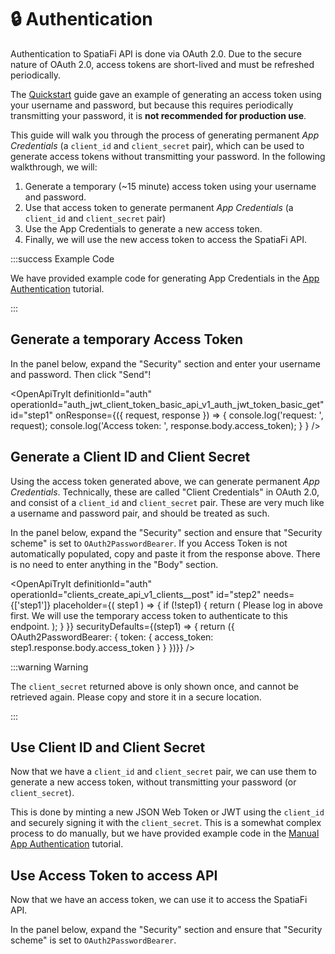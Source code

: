 
# 🔒 Authentication

Authentication to SpatiaFi API is done via OAuth 2.0. Due to the secure nature of OAuth 2.0,
access tokens are short-lived and must be refreshed periodically.

The [Quickstart](/pages/quickstart) guide gave an example of generating an access token using
your username and password, but because this requires periodically transmitting your password,
it is **not recommended for production use**.

This guide will walk you through the process of generating permanent _App Credentials_
(a `client_id` and `client_secret` pair),
which can be used to generate access tokens without transmitting your password.
In the following walkthrough, we will:

  1. Generate a temporary (~15 minute) access token using your username and password.
  2. Use that access token to generate permanent _App Credentials_ (a `client_id` and `client_secret` pair)
  3. Use the App Credentials to generate a new access token.
  4. Finally, we will use the new access token to access the SpatiaFi API.


:::success Example Code

We have provided example code for generating App Credentials in the [App Authentication](/tutorials/3-manual-app-authentication)
tutorial.

:::

## Generate a temporary Access Token

In the panel below, expand the "Security" section and enter your username and password. Then click "Send"!

<OpenApiTryIt
    definitionId="auth"
    operationId="auth_jwt_client_token_basic_api_v1_auth_jwt_token_basic_get"
    id="step1"
    onResponse={({ request, response }) =>
    {
        console.log('request: ', request);
        console.log('Access token: ', response.body.access_token);
    }
    }
/>


## Generate a Client ID and Client Secret

Using the access token generated above, we can generate permanent _App Credentials_.
Technically, these are called "Client Credentials" in OAuth 2.0, and consist of a `client_id` and `client_secret` pair.
These are very much like a username and password pair, and should be treated as such.



In the panel below, expand the "Security" section and ensure that "Security scheme" is set to `OAuth2PasswordBearer`.
If you Access Token is not automatically populated, copy and paste it from the response above.  There is no need to
enter anything in the "Body" section.


<OpenApiTryIt
    definitionId="auth"
    operationId="clients_create_api_v1_clients__post"
    id="step2"
    needs={['step1']}
    placeholder={( step1 ) => {
        if (!step1) {
            return (
                <Alert variant="attention">
                    Please log in above first. We will use the temporary access token to authenticate to this endpoint.
                </Alert>
            );
        }
    }}
    securityDefaults={(step1) => { return ({
        OAuth2PasswordBearer: {
            token: {
                access_token: step1.response.body.access_token
            }
        }
    })}}
/>

:::warning Warning

The `client_secret` returned above is only shown once, and cannot be retrieved again.
Please copy and store it in a secure location.

:::


## Use Client ID and Client Secret

Now that we have a `client_id` and `client_secret` pair, we can use them to generate a new access token,
without transmitting your password (or `client_secret`).

This is done by minting a new JSON Web Token or JWT using the `client_id` and securely
signing it with the `client_secret`.
This is a somewhat complex process to do manually, but we have provided example code in the
[Manual App Authentication](/tutorials/3-manual-app-authentication) tutorial.


## Use Access Token to access API

Now that we have an access token, we can use it to access the SpatiaFi API.

In the panel below, expand the "Security" section and ensure that "Security scheme" is set to `OAuth2PasswordBearer`.
